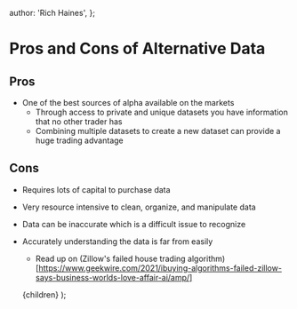 
  author: 'Rich Haines',
};

# Pros and Cons of Alternative Data

## Pros

- One of the best sources of alpha available on the markets
  - Through access to private and unique datasets you have information that no other trader has
  - Combining multiple datasets to create a new dataset can provide a huge trading advantage

## Cons

- Requires lots of capital to purchase data
- Very resource intensive to clean, organize, and manipulate data
- Data can be inaccurate which is a difficult issue to recognize
- Accurately understanding the data is far from easily
  - Read up on (Zillow's failed house trading algorithm)[https://www.geekwire.com/2021/ibuying-algorithms-failed-zillow-says-business-worlds-love-affair-ai/amp/]

  <LessonLayout meta={meta}>{children}</LessonLayout>
);
